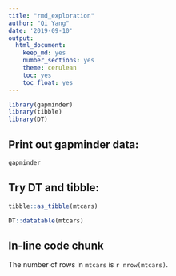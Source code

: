 ```yaml
---
title: "rmd_exploration"
author: "Qi Yang"
date: '2019-09-10'
output:
  html_document:
    keep_md: yes
    number_sections: yes
    theme: cerulean
    toc: yes
    toc_float: yes
---
```


<!-- echo = FALSE hides codes from output, warning = FALSE hides warning messages -->
```r
library(gapminder)
library(tibble)
library(DT)
```

## Print out gapminder data:
```r
gapminder
```

## Try DT and tibble:
```r
tibble::as_tibble(mtcars)
```

```r
DT::datatable(mtcars)
```

## In-line code chunk
The number of rows in `mtcars` is `r nrow(mtcars)`.

